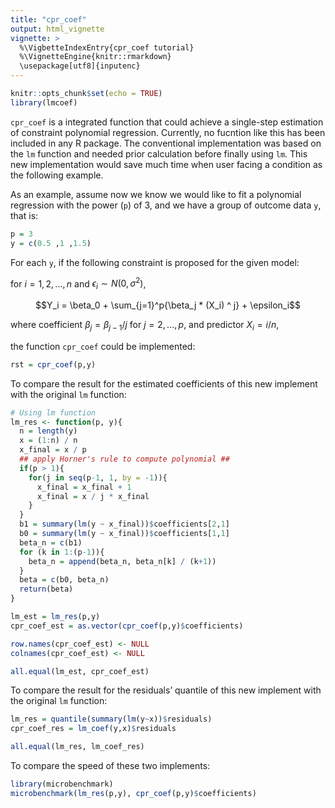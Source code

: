 ```yaml
---
title: "cpr_coef"
output: html_vignette
vignette: >
  %\VigbetteIndexEntry{cpr_coef tutorial}
  %\VignetteEngine{knitr::rmarkdown}
  \usepackage[utf8]{inputenc}
---
```


```r
knitr::opts_chunk$set(echo = TRUE)
library(lmcoef)
```

`cpr_coef` is a integrated function that could achieve a single-step estimation of constraint polynomial regression. Currently, no fucntion like this has been included in any R package. The conventional implementation was based on the `lm` function and needed prior calculation before finally using `lm`. This new implementation would save much time when user facing a condition as the following example.

As an example, assume now we know we would like to fit a polynomial regression with the power (`p`) of 3, and we have a group of outcome data `y`, that is:

```r
p = 3
y = c(0.5 ,1 ,1.5)
```

For each `y`, if the following constraint is proposed for the given model:

for $i = 1,2,...,n$ and $\epsilon_i \sim N(0,\sigma^2)$, 

$$Y_i = \beta_0 + \sum_{j=1}^p{\beta_j * (X_i) ^ j} + \epsilon_i$$ 

where coefficient $\beta_j = \beta_{j-1} / j$ for $j = 2,...,p$, and predictor $X_i = i / n$,

the function `cpr_coef` could be implemented:

```r
rst = cpr_coef(p,y)
```

To compare the result for the estimated coefficients of this new implement with the original `lm` function:

```r
# Using lm function
lm_res <- function(p, y){
  n = length(y)
  x = (1:n) / n
  x_final = x / p
  ## apply Horner's rule to compute polynomial ##
  if(p > 1){
    for(j in seq(p-1, 1, by = -1)){
      x_final = x_final + 1
      x_final = x / j * x_final
    }
  }
  b1 = summary(lm(y ~ x_final))$coefficients[2,1]
  b0 = summary(lm(y ~ x_final))$coefficients[1,1]
  beta_n = c(b1)
  for (k in 1:(p-1)){
    beta_n = append(beta_n, beta_n[k] / (k+1))
  }
  beta = c(b0, beta_n)
  return(beta)
}

lm_est = lm_res(p,y)
cpr_coef_est = as.vector(cpr_coef(p,y)$coefficients)

row.names(cpr_coef_est) <- NULL
colnames(cpr_coef_est) <- NULL

all.equal(lm_est, cpr_coef_est)
```

To compare the result for the residuals' quantile of this new implement with the original `lm` function:

```r
lm_res = quantile(summary(lm(y~x))$residuals)
cpr_coef_res = lm_coef(y,x)$residuals

all.equal(lm_res, lm_coef_res)
```

To compare the speed of these two implements:

```r
library(microbenchmark)
microbenchmark(lm_res(p,y), cpr_coef(p,y)$coefficients)
```
